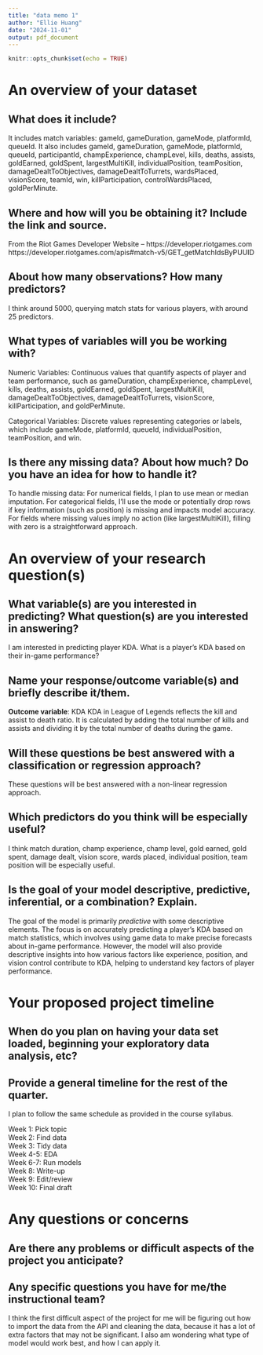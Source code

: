 ```yaml
---
title: "data memo 1"
author: "Ellie Huang"
date: "2024-11-01"
output: pdf_document
---
```


```r
knitr::opts_chunk$set(echo = TRUE)
```

# An overview of your dataset
## What does it include?
It includes match variables: gameId, gameDuration, gameMode, platformId, queueId. It also includes gameId, gameDuration, gameMode, platformId, queueId, participantId, champExperience, champLevel, kills, deaths, assists, goldEarned, goldSpent, largestMultiKill, individualPosition, teamPosition, damageDealtToObjectives, damageDealtToTurrets, wardsPlaced, visionScore, teamId, win, killParticipation, controlWardsPlaced, goldPerMinute.

## Where and how will you be obtaining it? Include the link and source.
From the Riot Games Developer Website -- https://developer.riotgames.com 
https://developer.riotgames.com/apis#match-v5/GET_getMatchIdsByPUUID

## About how many observations? How many predictors?
I think around 5000, querying match stats for various players, with around 25 predictors.

## What types of variables will you be working with?
Numeric Variables: Continuous values that quantify aspects of player and team performance, such as gameDuration, champExperience, champLevel, kills, deaths, assists, goldEarned, goldSpent, largestMultiKill, damageDealtToObjectives, damageDealtToTurrets, visionScore, killParticipation, and goldPerMinute.

Categorical Variables: Discrete values representing categories or labels, which include gameMode, platformId, queueId, individualPosition, teamPosition, and win.

## Is there any missing data? About how much? Do you have an idea for how to handle it?
To handle missing data: For numerical fields, I plan to use mean or median imputation. For categorical fields, I’ll use the mode or potentially drop rows if key information (such as position) is missing and impacts model accuracy. For fields where missing values imply no action (like largestMultiKill), filling with zero is a straightforward approach.

# An overview of your research question(s)
## What variable(s) are you interested in predicting? What question(s) are you interested in answering? 
I am interested in predicting player KDA. What is a player's KDA based on their in-game performance?

## Name your response/outcome variable(s) and briefly describe it/them. 
**Outcome variable**: KDA
KDA in League of Legends reflects the kill and assist to death ratio. It is calculated by adding the total number of kills and assists and dividing it by the total number of deaths during the game. 

## Will these questions be best answered with a classification or regression approach?
These questions will be best answered with a non-linear regression approach.

## Which predictors do you think will be especially useful?
I think match duration, champ experience, champ level, gold earned, gold spent, damage dealt, vision score, wards placed, individual position, team position will be especially useful.

## Is the goal of your model descriptive, predictive, inferential, or a combination? Explain.
The goal of the model is primarily *predictive* with some descriptive elements. The focus is on accurately predicting a player’s KDA based on match statistics, which involves using game data to make precise forecasts about in-game performance. However, the model will also provide descriptive insights into how various factors like experience, position, and vision control contribute to KDA, helping to understand key factors of player performance. 

# Your proposed project timeline
## When do you plan on having your data set loaded, beginning your exploratory data analysis, etc?
## Provide a general timeline for the rest of the quarter.

I plan to follow the same schedule as provided in the course syllabus.

Week 1: Pick topic \
Week 2: Find data \
Week 3: Tidy data \
Week 4-5: EDA \
Week 6-7: Run models \
Week 8: Write-up \
Week 9: Edit/review \
Week 10: Final draft

# Any questions or concerns
## Are there any problems or difficult aspects of the project you anticipate?
## Any specific questions you have for me/the instructional team?

I think the first difficult aspect of the project for me will be figuring out how to import the data from the API and cleaning the data, because it has a lot of extra factors that may not be significant. I also am wondering what type of model would work best, and how I can apply it.